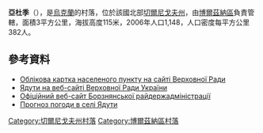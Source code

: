 {{coord|51|22|27|N|32|20|19|E|scale:100000|display=title}}

'''亞杜季'''（{{lang-uk|Ядути}}），是[[烏克蘭|烏克蘭]]的村落，位於該國北部[[切爾尼戈夫州|切爾尼戈夫州]]，由[[博爾茲納區|博爾茲納區]]負責管轄，面積3平方公里，海拔高度115米，2006年人口1,148，人口密度每平方公里382人。

==參考資料==
* [http://w1.c1.rada.gov.ua/pls/z7503/A005?rdat1=20.07.2012&rf7571=39756 Облікова картка населеного пункту на сайті Верховної Ради] {{Wayback|url=http://w1.c1.rada.gov.ua/pls/z7503/A005?rdat1=20.07.2012&rf7571=39756 |date=20190222042607 }}
* [http://w1.c1.rada.gov.ua/pls/z7503/A005?rdat1=20.07.2012&rf7571=39756 Ядути на веб-сайті Верховної Ради України] {{Wayback|url=http://w1.c1.rada.gov.ua/pls/z7503/A005?rdat1=20.07.2012&rf7571=39756 |date=20190222042607 }}
* [http://borzadm.cg.gov.ua/ Офіційний веб-сайт Борзнянської райдержадміністрації]{{Wayback|url=http://borzadm.cg.gov.ua/ |date=20140223172758 }}
* [http://weather.in.ua/ua/chernigovskaja/29490 Прогноз погоди в селі Ядути] {{Wayback|url=http://weather.in.ua/ua/chernigovskaja/29490 |date=20160305090823 }}

[[Category:切爾尼戈夫州村落|Category:切爾尼戈夫州村落]]
[[Category:博爾茲納區村落|Category:博爾茲納區村落]]


{{Chernihiv-geo-stub}}